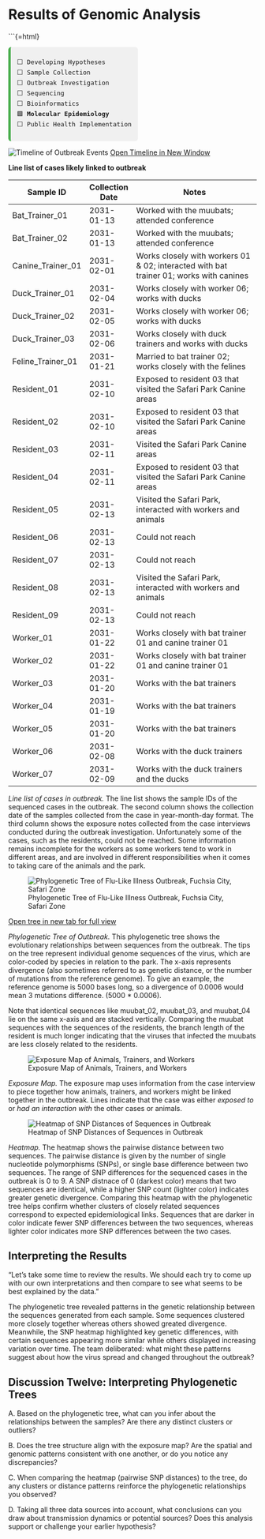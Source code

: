 # Results of Genomic Analysis

```{=html}
<div style="font-family:monospace; font-size: 0.9em; background:#f0f0f0; border-left: 5px solid #4CAF50; padding: 0.75em 1em; margin-top: 1em; border-radius: 6px; width: fit-content;">
⬜ Developing Hypotheses<br>
⬜ Sample Collection<br>
⬜ Outbreak Investigation<br>
⬜ Sequencing<br>
⬜ Bioinformatics<br>
🟩 <strong>Molecular Epidemiology</strong><br>
⬜ Public Health Implementation
</div>


![Timeline of Outbreak Events](../images/timeline_genomic_analysis.JPEG)
[Open Timeline in New Window](../images/timeline_genomic_analysis.JPEG)

**Line list of cases likely linked to outbreak**

| Sample ID         | Collection Date | Notes                                                                                  |
|-------------------|-----------------|----------------------------------------------------------------------------------------|
| Bat_Trainer_01    | 2031-01-13      | Worked with the muubats; attended conference                                           |
| Bat_Trainer_02    | 2031-01-13      | Worked with the muubats; attended conference                                           |
| Canine_Trainer_01 | 2031-02-01      | Works closely with workers 01 & 02; interacted with bat trainer 01; works with canines |
| Duck_Trainer_01   | 2031-02-04      | Works closely with worker 06; works with ducks                                         |
| Duck_Trainer_02   | 2031-02-05      | Works closely with worker 06; works with ducks                                         |
| Duck_Trainer_03   | 2031-02-06      | Works closely with duck trainers and works with ducks                                  |
| Feline_Trainer_01 | 2031-01-21      | Married to bat trainer 02; works closely with the felines                              |
| Resident_01       | 2031-02-10      | Exposed to resident 03 that visited the Safari Park Canine areas                       |
| Resident_02       | 2031-02-10      | Exposed to resident 03 that visited the Safari Park Canine areas                       |
| Resident_03       | 2031-02-11      | Visited the Safari Park Canine areas                                                   |
| Resident_04       | 2031-02-11      | Exposed to resident 03 that visited the Safari Park Canine areas                       |
| Resident_05       | 2031-02-13      | Visited the Safari Park, interacted with workers and animals                           |
| Resident_06       | 2031-02-13      | Could not reach                                                                        |
| Resident_07       | 2031-02-13      | Could not reach                                                                        |
| Resident_08       | 2031-02-13      | Visited the Safari Park, interacted with workers and animals                           |
| Resident_09       | 2031-02-13      | Could not reach                                                                        |
| Worker_01         | 2031-01-22      | Works closely with bat trainer 01 and canine trainer 01                                |
| Worker_02         | 2031-01-22      | Works closely with bat trainer 01 and canine trainer 01                                |
| Worker_03         | 2031-01-20      | Works with the bat trainers                                                            |
| Worker_04         | 2031-01-19      | Works with the bat trainers                                                            |
| Worker_05         | 2031-01-20      | Works with the bat trainers                                                            |
| Worker_06         | 2031-02-08      | Works with the duck trainers                                                           |
| Worker_07         | 2031-02-09      | Works with the duck trainers and the ducks                                             |


*Line list of cases in outbreak.*
The line list shows the sample IDs of the sequenced cases in the outbreak. The second column shows the collection date of the samples collected from the case in year-month-day format. The third column shows the exposure notes collected from the case interviews conducted during the outbreak investigation. Unfortunately some of the cases, such as the residents, could not be reached. Some information remains incomplete for the workers as some workers tend to work in different areas, and are involved in different responsibilities when it comes to taking care of the animals and the park.


![Phylogenetic Tree of Flu-Like Illness Outbreak, Fuchsia City, Safari Zone](../images/outbreak-tree.jpg)

[Open tree in new tab for full view](../images/outbreak-tree.jpg)

*Phylogenetic Tree of Outbreak.*
This phylogenetic tree shows the evolutionary relationships between sequences from the outbreak. The tips on the tree represent individual genome sequences of the virus, which are color-coded by species in relation to the park.
The x-axis represents divergence (also sometimes referred to as genetic distance, or the number of mutations from the reference genome). To give an example, the reference genome is 5000 bases long, so a divergence of 0.0006 would mean 3 mutations difference. (5000 * 0.0006).

Note that identical sequences like muubat_02, muubat_03, and muubat_04 lie on the same x-axis and are stacked vertically. Comparing the muubat sequences with the sequences of the residents, the branch length of the resident is much longer indicating that the viruses that infected the muubats are less closely related to the residents.

![Exposure Map of Animals, Trainers, and Workers](../images/case_mapping.jpeg)

*Exposure Map.*
The exposure map uses information from the case interview to piece together how animals, trainers, and workers might be linked together in the outbreak. Lines indicate that the case was either *exposed to* or *had an interaction with* the other cases or animals. 


![Heatmap of SNP Distances of Sequences in Outbreak](../images/heatmap14.jpeg)

*Heatmap.*
The heatmap shows the pairwise distance between two sequences. The pairwise distance is given by the number of single nucleotide polymorphisms (SNPs), or single base difference between two sequences. The range of SNP differences for the sequenced cases in the outbreak is 0 to 9. A SNP distnace of 0 (darkest color) means that two sequences are identical, while a higher SNP count (lighter color) indicates greater genetic divergence. Comparing this heatmap with the phylogenetic tree helps confirm whether clusters of closely related sequences correspond to expected epidemiological links. Sequences that are darker in color indicate fewer SNP differences between the two sequences, whereas lighter color indicates more SNP differences between the two cases. 

## Interpreting the Results
"Let's take some time to review the results. We should each try to come up with our own interpretations and then compare to see what seems to be best explained by the data." 

The phylogenetic tree revealed patterns in the genetic relationship between the sequences generated from each sample. Some sequences clustered more closely together whereas others showed greated divergence. Meanwhile, the SNP heatmap highlighted key genetic differences, with certain sequences appearing more similar while others displayed increasing variation over time. The team deliberated: what might these patterns suggest about how the virus spread and changed throughout the outbreak?

## Discussion Twelve: Interpreting Phylogenetic Trees

A. Based on the phylogenetic tree, what can you infer about the relationships between the samples? Are there any distinct clusters or outliers?

B. Does the tree structure align with the exposure map? Are the spatial and genomic patterns consistent with one another, or do you notice any discrepancies?

C. When comparing the heatmap (pairwise SNP distances) to the tree, do any clusters or distance patterns reinforce the phylogenetic relationships you observed?

D. Taking all three data sources into account, what conclusions can you draw about transmission dynamics or potential sources? Does this analysis support or challenge your earlier hypothesis?

